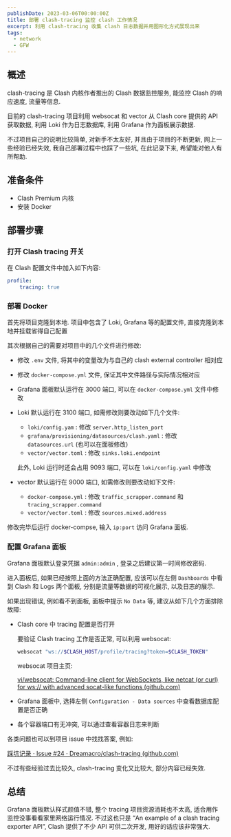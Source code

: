 ```yaml
---
publishDate: 2023-03-06T00:00:00Z
title: 部署 clash-tracing 监控 clash 工作情况
excerpt: 利用 clash-tracing 收集 clash 日志数据并用图形化方式展现出来
tags:
  - network
  - GFW
---
```


## 概述

clash-tracing 是 Clash 内核作者推出的 Clash 数据监控服务, 能监控 Clash 的响应速度, 流量等信息.

目前的 clash-tracing 项目利用 websocat 和 vector 从 Clash core 提供的 API 获取数据, 利用 Loki 作为日志数据库, 利用 Grafana 作为面板展示数据.

不过项目自己的说明比较简单, 对新手不太友好, 并且由于项目的不断更新, 网上一些经验已经失效, 我自己部署过程中也踩了一些坑, 在此记录下来, 希望能对他人有所帮助.

## 准备条件

- Clash Premium 内核
- 安装 Docker

## 部署步骤

### 打开 Clash tracing 开关

在 Clash 配置文件中加入如下内容:

```yaml
profile:
	tracing: true
```

### 部署 Docker

首先将项目克隆到本地. 项目中包含了 Loki, Grafana 等的配置文件, 直接克隆到本地并挂载省得自己配置

其次根据自己的需要对项目中的几个文件进行修改:

- 修改 `.env` 文件, 将其中的变量改为与自己的 clash external controller 相对应
- 修改 `docker-compose.yml` 文件, 保证其中文件路径与实际情况相对应
- Grafana 面板默认运行在 3000 端口, 可以在 `docker-compose.yml` 文件中修改
- Loki 默认运行在 3100 端口, 如需修改则要改动如下几个文件:
    - `loki/config.yam` : 修改 `server.http_listen_port`
    - `grafana/provisioning/datasources/clash.yaml` : 修改 `datasources.url` (也可以在面板修改)
    - `vector/vector.toml` : 修改 `sinks.loki.endpoint`
    
    此外, Loki 运行时还会占用 9093 端口, 可以在 `loki/config.yaml` 中修改
    
- vector 默认运行在 9000 端口, 如需修改则要改动如下文件:
    - `docker-compose.yml` : 修改 `traffic_scrapper.command` 和 `tracing_scrapper.command`
    - `vector/vector.toml` : 修改 `sources.mixed.address`

修改完毕后运行 docker-compse, 输入 `ip:port` 访问 Grafana 面板.

### 配置 Grafana 面板

Grafana 面板默认登录凭据 `admin:admin` , 登录之后建议第一时间修改密码.

进入面板后, 如果已经按照上面的方法正确配置, 应该可以在左侧 `Dashboards` 中看到 Clash 和 Logs 两个面板, 分别是流量等数据的可视化展示, 以及日志的展示.

如果出现错误, 例如看不到面板, 面板中提示 `No Data` 等, 建议从如下几个方面排除故障:

- Clash core 中 tracing 配置是否打开
    
    要验证 Clash tracing 工作是否正常, 可以利用 websocat:
    
    ```bash
    websocat "ws://$CLASH_HOST/profile/tracing?token=$CLASH_TOKEN"
    ```
    
    websocat 项目主页:
    
    [vi/websocat: Command-line client for WebSockets, like netcat (or curl) for ws:// with advanced socat-like functions (github.com)](https://github.com/vi/websocat)
    
- Grafana 面板中, 选择左侧 `Configuration - Data sources` 中查看数据库配置是否正确
- 各个容器端口有无冲突, 可以通过查看容器日志来判断

各类问题也可以到项目 issue 中找找答案, 例如:

[踩坑记录 · Issue #24 · Dreamacro/clash-tracing (github.com)](https://github.com/Dreamacro/clash-tracing/issues/24)

不过有些经验过去比较久, clash-tracing 变化又比较大, 部分内容已经失效.

## 总结

Grafana 面板默认样式颜值不错, 整个 tracing 项目资源消耗也不太高, 适合用作监控没事看看家里网络运行情况. 不过这也只是 “An example of a clash tracing exporter API”, Clash 提供了不少 API 可供二次开发, 用好的话应该非常强大.